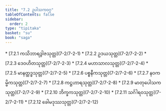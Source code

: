 ```yaml
---
title: "7.2 ဥပါသကဝဂ္ဂ"
tableOfContents: false
sidebar:
  order: 2
type: "tipitaka"
basket: "su"
book: "saga"
---
```



<DynamicBreadcrumb />



<TableOfContents book="saga" section="7.2">
* [7.2.1 ကသိဘာရဒွါဇသုတ္တ](7-2/7-2-1)
* [7.2.2 ဥဒယသုတ္တ](7-2/7-2-2)
* [7.2.3 ဒေဝဟိတသုတ္တ](7-2/7-2-3)
* [7.2.4 မဟာသာလသုတ္တ](7-2/7-2-4)
* [7.2.5 မာနတ္ထဒ္ဓသုတ္တ](7-2/7-2-5)
* [7.2.6 ပစ္စနီကသုတ္တ](7-2/7-2-6)
* [7.2.7 နဝကမ္မိကသုတ္တ](7-2/7-2-7)
* [7.2.8 ကဋ္ဌဟာရသုတ္တ](7-2/7-2-8)
* [7.2.9 မာတုပေါသကသုတ္တ](7-2/7-2-9)
* [7.2.10 ဘိက္ခကသုတ္တ](7-2/7-2-10)
* [7.2.11 သင်္ဂါရဝသုတ္တ](7-2/7-2-11)
* [7.2.12 ခေါမဒုဿသုတ္တ](7-2/7-2-12)
</TableOfContents>